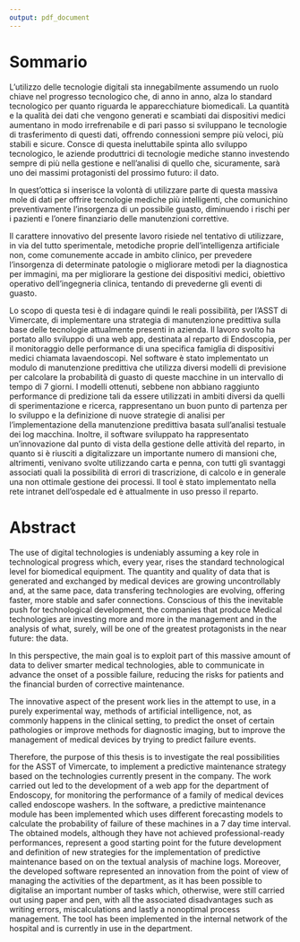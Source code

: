 ```yaml
---
output: pdf_document
---
```


# Sommario {-}
L'utilizzo delle tecnologie digitali sta innegabilmente assumendo un ruolo chiave nel progresso tecnologico che, di anno in anno, alza lo standard tecnologico per quanto riguarda le apparecchiature biomedicali. La quantità e la qualità dei dati che vengono generati e scambiati dai dispositivi medici aumentano in modo irrefrenabile e di pari passo si sviluppano le tecnologie di trasferimento di questi dati, offrendo connessioni sempre più veloci, più stabili e sicure. Consce di questa ineluttabile spinta allo sviluppo tecnologico, le aziende produttrici di tecnologie mediche stanno investendo sempre di più nella gestione e nell'analisi di quello che, sicuramente, sarà uno dei massimi protagonisti del prossimo futuro: il dato.

In quest'ottica si inserisce la volontà di utilizzare parte di questa massiva mole di dati per offrire tecnologie mediche più intelligenti, che comunichino preventivamente l'insorgenza di un possibile guasto, diminuendo i rischi per i pazienti e l'onere finanziario delle manutenzioni correttive.

Il carattere innovativo del presente lavoro risiede nel tentativo di utilizzare, in via del tutto sperimentale, metodiche proprie dell'intelligenza artificiale non, come comunemente accade in ambito clinico, per prevedere l'insorgenza di determinate patologie o migliorare metodi per la diagnostica per immagini, ma per migliorare la gestione dei dispositivi medici, obiettivo operativo dell'ingegneria clinica, tentando di prevederne gli eventi di guasto.

Lo scopo di questa tesi è di indagare quindi le reali possibilità, per l'ASST di Vimercate, di implementare una strategia di manutenzione predittiva sulla base delle tecnologie attualmente presenti in azienda. Il lavoro svolto ha portato allo sviluppo di una web app, destinata al reparto di Endoscopia, per il monitoraggio delle performance di una specifica famiglia di dispositivi medici chiamata lavaendoscopi. Nel software è stato implementato un modulo di manutenzione predittiva che utilizza diversi modelli di previsione per calcolare la probabilità di guasto di queste macchine in un intervallo di tempo di 7 giorni. I modelli ottenuti, sebbene non abbiano raggiunto performance di predizione tali da essere utilizzati in ambiti diversi da quelli di sperimentazione e ricerca, rappresentano un buon punto di partenza per lo sviluppo e la definizione di nuove strategie di analisi per l'implementazione della manutenzione predittiva basata sull'analisi testuale dei log macchina. Inoltre, il software sviluppato ha rappresentato un'innovazione dal punto di vista della gestione delle attività del reparto, in quanto si è riusciti a digitalizzare un importante numero di mansioni che, altrimenti, venivano svolte utilizzando carta e penna, con tutti gli svantaggi associati quali la possibilità di errori di trascrizione, di calcolo e in generale una non ottimale gestione dei processi. Il tool è stato implementato nella rete intranet dell'ospedale ed è attualmente in uso presso il reparto.


\newpage

# Abstract {-}
The use of digital technologies is undeniably assuming a key role in technological progress which, every year, rises the standard technological level for biomedical equipment. The quantity and quality of data that is generated and exchanged by medical devices are growing uncontrollably and, at the same pace, data transfering technologies are evolving, offering faster, more stable and safer connections. Conscious of this the inevitable push for technological development, the companies that produce Medical technologies are investing more and more in the management and in the analysis of what, surely, will be one of the greatest protagonists in the near future: the data.

In this perspective, the main goal is to exploit part of this massive amount of data to deliver smarter medical technologies, able to communicate in advance the onset of a possible failure, reducing the risks for patients and the financial burden of corrective maintenance.

The innovative aspect of the present work lies in the attempt to use, in a purely experimental way, methods of artificial intelligence, not, as commonly happens in the clinical setting, to predict the onset of certain pathologies or improve methods for diagnostic imaging, but to improve the management of medical devices by trying to predict failure events.

Therefore, the purpose of this thesis is to investigate the real possibilities for the ASST of Vimercate, to implement a predictive maintenance strategy based on the technologies currently present in the company. The work carried out led to the development of a web app for the department of Endoscopy, for monitoring the performance of a family of medical devices called endoscope washers. In the software, a predictive maintenance module has been implemented which uses different forecasting models to calculate the probability of failure of these machines in a 7 day time interval. The obtained models, although they have not achieved professional-ready performances, represent a good starting point for the future  development and definition of new strategies for the implementation of predictive maintenance based on on the textual analysis of machine logs. Moreover, the developed software represented an innovation from the point of view of managing the activities of the department, as it has been possible to digitalise an important number of tasks which, otherwise, were still carried out using paper and pen, with all the associated disadvantages such as writing errors, miscalculations and lastly a nonoptimal process management. The tool has been implemented in the internal network of the hospital and is currently in use in the department.
